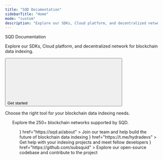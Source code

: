 ```yaml
---
title: "SQD Documentation"
sidebarTitle: "Home"
mode: "custom"
description: "Explore our SDKs, Cloud platform, and decentralized network for blockchain data indexing."
---
```



<div className="px-5 divide-y divide-gray-100 dark:divide-white/10">
  <Container>
    <div className="w-full flex flex-col">
      <div className="flex flex-col items-start justify-center w-full max-w-4xl text-left">
        <div
          className="text-gray-900 dark:text-gray-200 text-4xl tracking-tight"
        >
          SQD Documentation
        </div>
        <p
          className="text-md text-gray-600 dark:text-gray-400 text-left mt-3 mb-4"
        >
          Explore our SDKs, Cloud platform, and decentralized network for blockchain data indexing.
        </p>
        <div className="flex flex-row gap-4 mt-5">
        <a href="/get-started/quickstart">
          <button
            type="button"
            className="px-5 flex items-center font-medium text-sm rounded-full py-2 shadow-sm text-white dark:text-gray-900 bg-primary-dark dark:bg-primary-light hover:opacity-[0.9] hover:bg-primary justify-center"
          >
            Get started
            <svg
              className="size-3 ml-2 bg-white dark:bg-gray-900"
              style={{
                maskImage: 'url("https://mintlify.b-cdn.net/solid/arrow-right-long.svg")',
                maskRepeat: 'no-repeat',
                maskPosition: 'center center'
              }}
            />
          </button>
          </a>
        </div>
      </div>
    </div>

  </Container>
   <Container>
    <div className="flex flex-col w-full mb-8">
      <div className="flex items-center justify-between w-full">
        <Title>
          SQD Products {/* Updated */}
        </Title>
      </div>
      <p
        className="text-[#5B616E] dark:text-gray-300 text-md mb-1 mt-3"
      >
        Choose the right tool for your blockchain data indexing needs.
      </p>
    </div>
    <CardGroup cols={3}>
        <ProductCard
        title="TypeScript SDK"
        description="Build indexers with TypeScript for any blockchain"
        href="/sdk"
        icon="https://avatars.githubusercontent.com/u/108554348?s=280&v=4"
        category="Development"
        status="Stable"
        />
        <ProductCard
          title="SQD Cloud"
          description="Deploy and scale your indexers in the cloud"
          href="/cloud"
          icon="https://avatars.githubusercontent.com/u/108554348?s=280&v=4"
          category="Infrastructure"
          status="Production"
        />
          <ProductCard
          title="Network Overview"
          description="Learn about the SQD decentralized data network"
          href="/network"
          icon="https://avatars.githubusercontent.com/u/108554348?s=280&v=4"
          category="Network"
          status="Coming Soon"
        />
    </CardGroup>
    <ul class="not-prose pb-[1px] h-1 min-w-full mt-3 overflow-auto" />
  </Container>
  <Container>
    <div className="flex flex-col w-full mb-8">
      <div className="flex items-center justify-between w-full">
        <Title>
          Supported Networks
        </Title>
      </div>
      <p
        className="text-[#5B616E] dark:text-gray-300 text-md mb-1 mt-3"
      >
        Explore the 250+ blockchain networks supported by SQD.
      </p>
    </div>
    <ProductTiles categories={appCategories} />
    <ul class="not-prose pb-[1px] h-1 min-w-full mt-3 overflow-auto" />
  </Container>

  <Container>
    <div className="flex flex-col w-full mb-5">
    <Title>
      Resources
    </Title>

  </div>
  <Columns cols={3}>
    <Card
      title="We're Hiring"
      icon={<svg width="24" height="24" viewBox="0 0 24 24" fill="none" xmlns="http://www.w3.org/2000/svg">
      <path d="M20 6h-2l-2-2H8L6 6H4c-1.1 0-2 .9-2 2v12c0 1.1.9 2 2 2h16c1.1 0 2-.9 2-2V8c0-1.1-.9-2-2-2zm-8 13c-2.76 0-5-2.24-5-5s2.24-5 5-5 5 2.24 5 5-2.24 5-5 5zm0-8c-1.65 0-3 1.35-3 3s1.35 3 3 3 3-1.35 3-3-1.35-3-3-3z" fill="currentColor"/>
      </svg>}
      href="https://sqd.ai/about"
    >
    Join our team and help build the future of blockchain data indexing
    </Card>
    <Card
      title="Join our Community"
      icon={<svg width="24" height="24" viewBox="0 0 24 24" fill="none" xmlns="http://www.w3.org/2000/svg">
        <path d="M12 2C13.6569 2 15 3.34315 15 5C15 6.65685 13.6569 8 12 8C10.3431 8 9 6.65685 9 5C9 3.34315 10.3431 2 12 2ZM20.2929 20.2929L16.7071 16.7071C17.4692 15.9450 18 14.9346 18 13.8C18 11.0147 15.7853 8.8 13 8.8C10.2147 8.8 8 11.0147 8 13.8C8 16.5853 10.2147 18.8 13 18.8C14.0346 18.8 15.0450 18.4692 15.8071 17.7071L19.2929 21.1929C19.6834 21.5834 20.3166 21.5834 20.7071 21.1929C21.0976 20.8024 21.0976 20.1692 20.7071 19.7787L20.2929 20.2929ZM13 16.8C11.3431 16.8 10 15.4569 10 13.8C10 12.1431 11.3431 10.8 13 10.8C14.6569 10.8 16 12.1431 16 13.8C16 15.4569 14.6569 16.8 13 16.8Z" fill="currentColor"/>
        </svg>}
      href="https://t.me/hydradevs"
    >
    Get help with your indexing projects and meet fellow developers
    </Card>
    <Card
      title="GitHub Repository"
      icon={<svg width="24" height="24" viewBox="0 0 24 24" fill="none" xmlns="http://www.w3.org/2000/svg">
        <path d="M12 0C5.374 0 0 5.373 0 12C0 17.302 3.438 21.8 8.207 23.387C8.806 23.498 9 23.126 9 22.81V20.576C5.662 21.302 4.967 19.16 4.967 19.16C4.421 17.773 3.634 17.404 3.634 17.404C2.545 16.659 3.717 16.675 3.717 16.675C4.922 16.759 5.556 17.912 5.556 17.912C6.626 19.746 8.363 19.216 9.048 18.909C9.155 18.134 9.466 17.604 9.81 17.305C7.145 17 4.343 15.971 4.343 11.374C4.343 10.063 4.812 8.993 5.579 8.153C5.455 7.85 5.044 6.629 5.696 4.977C5.696 4.977 6.704 4.655 8.997 6.207C9.954 5.941 10.98 5.808 12 5.803C13.02 5.808 14.047 5.941 15.006 6.207C17.297 4.655 18.303 4.977 18.303 4.977C18.956 6.63 18.545 7.851 18.421 8.153C19.191 8.993 19.656 10.064 19.656 11.374C19.656 15.983 16.849 16.998 14.177 17.295C14.607 17.667 15 18.397 15 19.517V22.81C15 23.129 15.192 23.504 15.801 23.386C20.566 21.797 24 17.3 24 12C24 5.373 18.627 0 12 0Z" fill="currentColor"/>
        </svg>}
      href="https://github.com/subsquid"
    >
    Explore our open-source codebase and contribute to the project
    </Card>
  </Columns>
  </Container>
</div>
